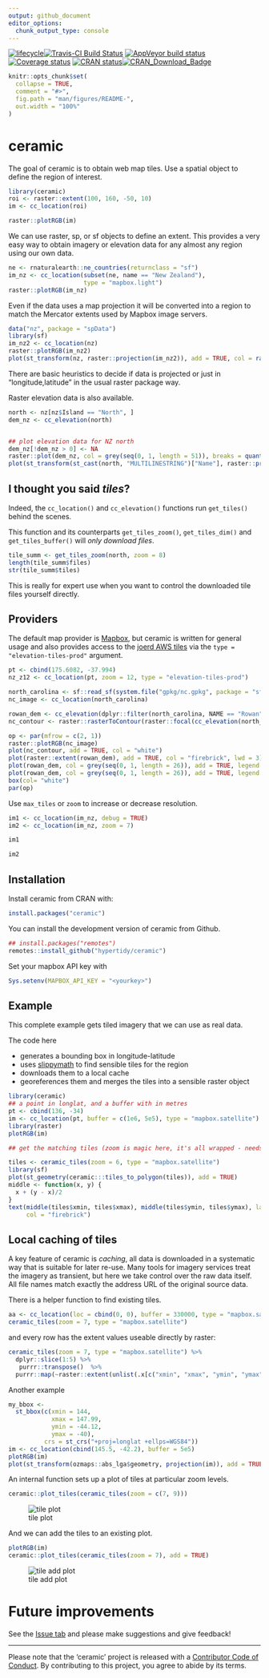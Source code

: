 ```yaml
---
output: github_document
editor_options: 
  chunk_output_type: console
---
```


<!-- README.md is generated from README.Rmd. Please edit that file -->

  [![lifecycle](https://img.shields.io/badge/lifecycle-maturing-blue.svg)](https://www.tidyverse.org/lifecycle/#maturing)[![Travis-CI Build Status](https://travis-ci.org/hypertidy/ceramic.svg?branch=master)](https://travis-ci.org/hypertidy/ceramic) [![AppVeyor build status](https://ci.appveyor.com/api/projects/status/slut5jxc9lta8pml/branch/master?svg=true)](https://ci.appveyor.com/project/mdsumner/ceramic)  [![Coverage status](https://codecov.io/gh/hypertidy/ceramic/branch/master/graph/badge.svg)](https://codecov.io/github/hypertidy/ceramic?branch=master) [![CRAN status](https://www.r-pkg.org/badges/version/ceramic)](https://cran.r-project.org/package=ceramic)[![CRAN\_Download\_Badge](http://cranlogs.r-pkg.org/badges/ceramic)](https://cran.r-project.org/package=ceramic)

  

```r
knitr::opts_chunk$set(
  collapse = TRUE,
  comment = "#>",
  fig.path = "man/figures/README-",
  out.width = "100%"
)
```
# ceramic

The goal of ceramic is to obtain web map tiles. Use a spatial object to define the region of interest. 


```r
library(ceramic)
roi <- raster::extent(100, 160, -50, 10)
im <- cc_location(roi)

raster::plotRGB(im)
```


We can use raster, sp, or sf objects to define an extent. This provides a very easy way to obtain imagery or elevation data for any almost any region using our own data. 

```r
ne <- rnaturalearth::ne_countries(returnclass = "sf")
im_nz <- cc_location(subset(ne, name == "New Zealand"), 
                     type = "mapbox.light")
raster::plotRGB(im_nz)
```

Even if the data uses a map projection it will be converted into a region to match the Mercator extents used by Mapbox image servers. 

```r
data("nz", package = "spData")
library(sf)
im_nz2 <- cc_location(nz)
raster::plotRGB(im_nz2)
plot(st_transform(nz, raster::projection(im_nz2)), add = TRUE, col = rainbow(nrow(nz), alpha = 0.5))
```

There are basic heuristics to decide if data is projected or just in "longitude,latitude" in the usual raster package way. 

Raster elevation data is also available. 

```r
north <- nz[nz$Island == "North", ]
dem_nz <- cc_elevation(north)


## plot elevation data for NZ north
dem_nz[!dem_nz > 0] <- NA
raster::plot(dem_nz, col = grey(seq(0, 1, length = 51)), breaks = quantile(raster::values(dem_nz), seq(0, 1, length = 52), na.rm = TRUE), legend = FALSE)
plot(st_transform(st_cast(north, "MULTILINESTRING")["Name"], raster::projection(dem_nz)), add = TRUE, lwd = 5)

```

## I thought you said *tiles*?

Indeed, the `cc_location()` and `cc_elevation()` functions run `get_tiles()` behind the scenes. 

This function and its counterparts `get_tiles_zoom()`, `get_tiles_dim()` and `get_tiles_buffer()` will *only download
files*. 

```r
tile_summ <- get_tiles_zoom(north, zoom = 8)
length(tile_summ$files)
str(tile_summ$tiles)
```

This is really for expert use when you want to control the downloaded tile files yourself directly. 


## Providers

The default map provider is [Mapbox](https://www.mapbox.com/), but ceramic is written for general usage and also provides access to the [joerd AWS tiles](https://github.com/tilezen/joerd/) via the `type = "elevation-tiles-prod"` argument. 

```r
pt <- cbind(175.6082, -37.994)
nz_z12 <- cc_location(pt, zoom = 12, type = "elevation-tiles-prod")
```

```r
north_carolina <- sf::read_sf(system.file("gpkg/nc.gpkg", package = "sf", mustWork = TRUE))
nc_image <- cc_location(north_carolina)

rowan_dem <- cc_elevation(dplyr::filter(north_carolina, NAME == "Rowan"))
nc_contour <- raster::rasterToContour(raster::focal(cc_elevation(north_carolina), matrix(1, 3, 3)), levels = pretty(values(rowan_dem)))
```

```r
op <- par(mfrow = c(2, 1))
raster::plotRGB(nc_image)
plot(nc_contour, add = TRUE, col = "white")
plot(raster::extent(rowan_dem), add = TRUE, col = "firebrick", lwd = 3)
plot(rowan_dem, col = grey(seq(0, 1, length = 26)), add = TRUE, legend = FALSE)
plot(rowan_dem, col = grey(seq(0, 1, length = 26)), add = TRUE, legend = FALSE)
box(col= "white")
par(op)
```

Use `max_tiles` or `zoom` to increase or decrease resolution. 

```r
im1 <- cc_location(im_nz, debug = TRUE)
im2 <- cc_location(im_nz, zoom = 7)

im1

im2
```




## Installation

Install ceramic from CRAN with: 

```R
install.packages("ceramic")
```

You can install the development version of ceramic from  Github. 

```R
## install.packages("remotes")
remotes::install_github("hypertidy/ceramic")
```

Set your mapbox API key with 

```R
Sys.setenv(MAPBOX_API_KEY = "<yourkey>")
```

## Example

This complete example gets tiled imagery that we can use as real data. 

The code here

* generates a bounding box in longitude-latitude
* uses [slippymath](https://CRAN.r-project.org/package=slippymath) to find sensible tiles for the region
* downloads them to a local cache
* georeferences them and merges the tiles into a sensible raster object

```r
library(ceramic)
## a point in longlat, and a buffer with in metres
pt <- cbind(136, -34)
im <- cc_location(pt, buffer = c(1e6, 5e5), type = "mapbox.satellite")
library(raster)
plotRGB(im)

## get the matching tiles (zoom is magic here, it's all wrapped - needs thought)

tiles <- ceramic_tiles(zoom = 6, type = "mapbox.satellite")
library(sf)
plot(st_geometry(ceramic:::tiles_to_polygon(tiles)), add = TRUE)
middle <- function(x, y) {
  x + (y - x)/2
}
text(middle(tiles$xmin, tiles$xmax), middle(tiles$ymin, tiles$ymax), lab = sprintf("[%i,%i]", tiles$tile_x, tiles$tile_y), 
     col = "firebrick")
```





## Local caching of tiles

A key feature of ceramic is *caching*, all data is downloaded in a systematic way that is suitable for later re-use. Many tools for imagery services treat the imagery as transient, but here we take control over the raw data itself. All file names match exactly the address URL of the original source data. 

There is a helper function to find existing tiles. 

```r
aa <- cc_location(loc = cbind(0, 0), buffer = 330000, type = "mapbox.satellite")
ceramic_tiles(zoom = 7, type = "mapbox.satellite")
```

and every row has the extent values useable directly by raster: 

```r
ceramic_tiles(zoom = 7, type = "mapbox.satellite") %>% 
  dplyr::slice(1:5) %>% 
   purrr::transpose()  %>% 
  purrr::map(~raster::extent(unlist(.x[c("xmin", "xmax", "ymin", "ymax")])))
```


Another example

```r
my_bbox <-
  st_bbox(c(xmin = 144,
            xmax = 147.99,
            ymin = -44.12,
            ymax = -40),
          crs = st_crs("+proj=longlat +ellps=WGS84"))
im <- cc_location(cbind(145.5, -42.2), buffer = 5e5)
plotRGB(im)
plot(st_transform(ozmaps::abs_lga$geometry, projection(im)), add = TRUE, lwd = 2, border = "white")
```

An internal function sets up a plot of tiles at particular zoom levels. 

```R
ceramic::plot_tiles(ceramic_tiles(zoom = c(7, 9)))
```

![tile plot](man/figures/README-tile-plot.png)

And we can add the tiles to an existing plot. 

```R
plotRGB(im)
ceramic::plot_tiles(ceramic_tiles(zoom = 7), add = TRUE)
```

![tile add plot](man/figures/README-tile-add-plot.png)

# Future improvements


See the [Issue tab](https://github.com/hypertidy/ceramic/issues/) and please make suggestions and give feedback!

---

Please note that the 'ceramic' project is released with a [Contributor Code of Conduct](https://github.com/hypertidy/ceramic/blob/master/CODE_OF_CONDUCT.md). By contributing to this project, you agree to abide by its terms.



